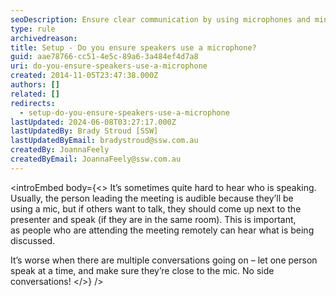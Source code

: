 ```yaml
---
seoDescription: Ensure clear communication by using microphones and minimizing side conversations to keep remote attendees engaged.
type: rule
archivedreason:
title: Setup - Do you ensure speakers use a microphone?
guid: aae78766-cc51-4e5c-89a6-3a484ef4d7a8
uri: do-you-ensure-speakers-use-a-microphone
created: 2014-11-05T23:47:38.000Z
authors: []
related: []
redirects:
  - setup-do-you-ensure-speakers-use-a-microphone
lastUpdated: 2024-06-08T03:27:17.000Z
lastUpdatedBy: Brady Stroud [SSW]
lastUpdatedByEmail: bradystroud@ssw.com.au
createdBy: JoannaFeely
createdByEmail: JoannaFeely@ssw.com.au
---
```


<introEmbed
  body={<>
It’s sometimes quite hard to hear who is speaking. Usually, the person leading the meeting is audible because they’ll be using a mic, but if others want to talk, they should come up next to the presenter and speak (if they are in the same room). This is important, as people who are attending the meeting remotely can hear what is being discussed.

It’s worse when there are multiple conversations going on – let one person speak at a time, and make sure they’re close to the mic. No side conversations!
  </>}
/>
